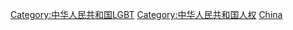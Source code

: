 [[Category:中华人民共和国LGBT|Category:中华人民共和国LGBT]]
[[Category:中华人民共和国人权|Category:中华人民共和国人权]]
[[Category:亚洲各国LGBT权益|China]]